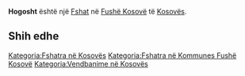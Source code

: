 {{Fshat në Kosovës
 | Emri                = Hogosht
| sqi_N_name = Hogosht
| sqi_N_FULL_NAME_RO = Hogosht
| sqi_N_FULL_NAME_ND_RO = Hogosht
| sqi_N_SORT_NAME_RG = HOGOSHT
| sqi_N_FULL_NAME_RG = Hogosht
| sqi_N_FULL_NAME_ND_RG = Hogosht
| srp_N_name = Ogošte
| srp_N_FULL_NAME_RO = Ogošte
| srp_N_FULL_NAME_ND_RO = Ogoste
| srp_N_SORT_NAME_RG = OGOSTE
| srp_N_FULL_NAME_RG = Ogošte
| srp_N_FULL_NAME_ND_RG = Ogoste
| srp_NS_name = Огоште
| srp_NS_FULL_NAME_RO = Огоште
| srp_NS_FULL_NAME_ND_RO = Огоште
| srp_NS_SORT_NAME_RG = ОГОШТЕ
| srp_NS_FULL_NAME_RG = Огоште
| srp_NS_FULL_NAME_ND_RG = Огоште
| std_V_name = Oggoste
| std_V_FULL_NAME_RO = Oggoste
| std_V_FULL_NAME_ND_RO = Oggoste
| std_V_SORT_NAME_RG = OGGOSTE
| std_V_FULL_NAME_RG = Oggoste
| std_V_FULL_NAME_ND_RG = Oggoste

 | Emri (Rasa dhanore) = 
 | Figura              = 
 | Shteti              = Kosovo
 | Komuna              = Fushë Kosovë
 | Kodi postar         = 
 | Sipërfaqja          = 

 | Popullsia           = 

 | Regj. i popullsisë  = 
 | Dend. e popullsisë  = 
 | Faqja zyrtare       = 
 <!--- Koordinatat ----> 
 | Gjerësia            = 42.625833
 | Gjatësia            = 21.651111
 | Lartësia            = 
}}
'''Hogosht''' është një [[Fshat]] në [[Fushë Kosovë]] të [[Kosovës]].

<!-- == Gjeografia == -->
<!-- == Historia == -->
<!-- == Demografia == -->
== Shih edhe ==
{{Komuna Fushë Kosovë}}
{{Kosovo-Administrata-Cung}}

[[Kategoria:Fshatra në Kosovës]]
[[Kategoria:Fshatra në Kommunes Fushë Kosovë]]
[[Kategoria:Vendbanime në Kosovës]]